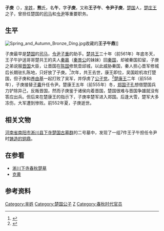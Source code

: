 {{Infobox 先秦人物
|名称=子庚
|图像=
|图说=
|姓=[[芈姓|芈]]
|氏=
|名=午
|字=子庚
|别名=
|别字=
|谥号=
|时代=春秋时期
|国家=
|身份=[[楚国|楚国]][[令尹|令尹]]
|出生=
|逝世=前552年
|在位=
|父=
|母=
|正妻=
|妾=
|子女=
|太子=
}}
'''子庚'''（{{bd|？||前552年|catIdx=X熊}}），[[芈姓|芈姓]]，'''熊'''氏，名'''午'''，字'''子庚'''，又称'''王子午'''、'''令尹子庚'''，[[楚国|楚国]]人，[[楚庄王|楚庄王]]之子，曾担任楚国的[[司马|司马]]和[[令尹|令尹]]等重要职务。

==生平==
[[File:Spring_and_Autumn_Bronze_Ding.jpg|thumb]]收藏的'''王子午鼎''']]

子庚最早是[[楚国|楚国]]的[[司马|司马]]，[[令尹|令尹]][[子重|子重]]的助手。[[楚共王|楚共王]]三十年（前561年）年底冬天，王子午护送哥哥楚共王的夫人[[秦嬴|秦嬴]]（[[秦景公|秦景公]]的妹妹）回[[秦国|秦国]]，却被秦国扣留，子庚之弟说服[[晋国|晋国]]大臣，让晋国在[[陈国|陈国]]修筑壶邱城，以此威胁秦国，秦人担心晋军修城后长期驻扎陈地，只好放了子庚。<ref>{{cite web|url=http://www.xinhuanet.com/chinanews/2009-05/07/content_16473480.htm|title=楚文物特展启运 河南博物院献出镇馆之宝|publisher=新华网|date=2009-05-07|deadurl=yes|archiveurl=https://web.archive.org/web/20160304113132/http://www.xinhuanet.com/chinanews/2009-05/07/content_16473480.htm|archivedate=2016-03-04|access-date=2011-02-08}}</ref>次年，共王去世，康王即位，吴国趁机攻打楚国，但子庚和[[养由基|养由基]]一起打败了吴军，并俘虏了[[公子党|公子党]]。<ref>{{cite web|url=http://www.hb.xinhuanet.com/cwh/2005-03/04/content_3818521.htm|title=楚国历史大事记|deadurl=yes|archiveurl=https://web.archive.org/web/20110904132411/http://www.hb.xinhuanet.com/cwh/2005-03/04/content_3818521.htm|archivedate=2011-09-04|access-date=2011-02-08}}</ref>[[楚康王|楚康王]]二年（前558年），子庚接替[[子囊|子囊]]升任令尹。楚康王五年（前555年）冬，[[郑国|郑国]][[子孔|子孔]]想借楚国兵力铲除异己，反叛晋国，然而子庚鉴于诸侯向着晋国，楚国很难与晋国争雄就没有答应出兵。但后来在楚康王的指示下，子庚率楚军进入郑国。后逢大雪，楚军大多冻伤，大军遭到惨败。前552年夏，子庚逝世。

== 相关文物 ==
[[河南省|河南省]][[南阳市|南阳市]][[淅川县|淅川县]][[下寺古墓群|下寺楚国古墓群]]的二号墓中，发现了一组7件王子午担任令尹时[[王子午鼎|铸造的铜鼎]]。

==在参看==
*[[淅川下寺春秋楚墓|淅川下寺春秋楚墓]]
*[[克黄|克黄]]

== 参考资料 ==
{{reflist}}

{{start box}}
{{s-before|[[公子貞|子囊]]}}
{{s-title|[[春秋|春秋]][[楚國|楚國]][[令尹|令尹]]|前558年—前552年}}
{{s-after|[[公子追舒|子南]]}}
{{end box}}


[[Category:芈姓|Category:芈姓]]
[[Category:楚国公子|Category:楚国公子]]
[[Category:楚国令尹|Z]]
[[Category:春秋时代官员|Category:春秋时代官员]]